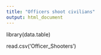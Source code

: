 ```yaml
---
title: "Officers shoot civilians"
output: html_document
---
```


library(data.table)

read.csv('Officer_Shooters')



